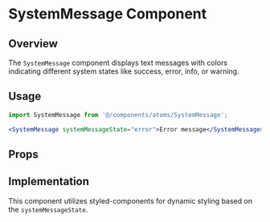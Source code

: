 

<Meta of={SystemMessage} />

# SystemMessage Component

## Overview

The `SystemMessage` component displays text messages with colors indicating different system states like success, error, info, or warning.

## Usage

```jsx
import SystemMessage from '@/components/atoms/SystemMessage';

<SystemMessage systemMessageState="error">Error message</SystemMessage>;
```

## Props

<Controls />

## Implementation

This component utilizes styled-components for dynamic styling based on the `systemMessageState`.
